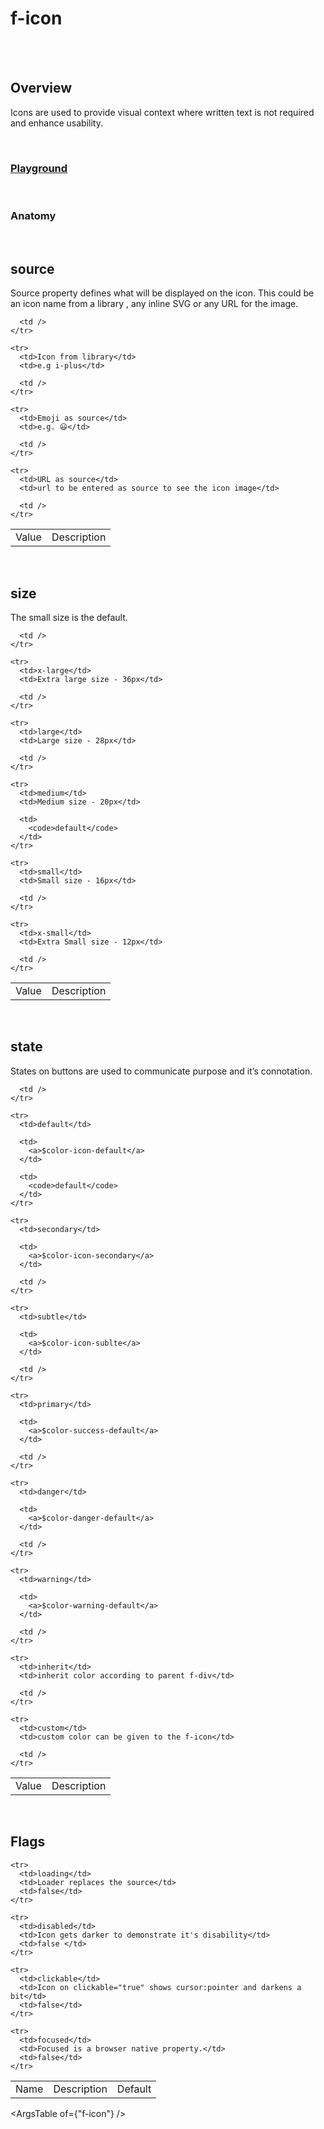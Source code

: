 
<Meta of={FIconStories} />

# f-icon

<br />

<br />

## Overview

<f-divider />

Icons are used to provide visual context where written text is not required and enhance usability.

<br />

### [Playground](/story/components-f-icon--playground)

<Canvas>
	<Story of={FIconStories.Playground} />
</Canvas>

<br />

### Anatomy

<f-divider />

<Story of={FIconStories.Anatomy} />

<br />

## source

<f-divider />

Source property defines what will be displayed on the icon. This could be an icon name from a
library , any inline SVG or any URL for the image.

<Canvas>
	<Story of={FIconStories.Source} />
</Canvas>

<table className="custom-table">
  <tbody>
    <tr>
      <td>Value</td>
      <td>Description</td>

      <td />
    </tr>

    <tr>
      <td>Icon from library</td>
      <td>e.g i-plus</td>

      <td />
    </tr>

    <tr>
      <td>Emoji as source</td>
      <td>e.g. 😃</td>

      <td />
    </tr>

    <tr>
      <td>URL as source</td>
      <td>url to be entered as source to see the icon image</td>

      <td />
    </tr>

  </tbody>
</table>

<br />

## size

<f-divider />

The small size is the default.

<Canvas>
	<Story of={FIconStories.Size} />
</Canvas>

<table className="custom-table">
  <tbody>
    <tr>
      <td>Value</td>
      <td>Description</td>

      <td />
    </tr>

    <tr>
      <td>x-large</td>
      <td>Extra large size - 36px</td>

      <td />
    </tr>

    <tr>
      <td>large</td>
      <td>Large size - 28px</td>

      <td />
    </tr>

    <tr>
      <td>medium</td>
      <td>Medium size - 20px</td>

      <td>
        <code>default</code>
      </td>
    </tr>

    <tr>
      <td>small</td>
      <td>Small size - 16px</td>

      <td />
    </tr>

    <tr>
      <td>x-small</td>
      <td>Extra Small size - 12px</td>

      <td />
    </tr>

  </tbody>
</table>

<br />

## state

<f-divider />

States on buttons are used to communicate purpose and it’s connotation.

<Canvas>
	<Story of={FIconStories.State} />
</Canvas>

<table className="custom-table">
  <tbody>
    <tr>
      <td>Value</td>
      <td>Description</td>

      <td />
    </tr>

    <tr>
      <td>default</td>

      <td>
        <a>$color-icon-default</a>
      </td>

      <td>
        <code>default</code>
      </td>
    </tr>

    <tr>
      <td>secondary</td>

      <td>
        <a>$color-icon-secondary</a>
      </td>

      <td />
    </tr>

    <tr>
      <td>subtle</td>

      <td>
        <a>$color-icon-sublte</a>
      </td>

      <td />
    </tr>

    <tr>
      <td>primary</td>

      <td>
        <a>$color-success-default</a>
      </td>

      <td />
    </tr>

    <tr>
      <td>danger</td>

      <td>
        <a>$color-danger-default</a>
      </td>

      <td />
    </tr>

    <tr>
      <td>warning</td>

      <td>
        <a>$color-warning-default</a>
      </td>

      <td />
    </tr>

    <tr>
      <td>inherit</td>
      <td>inherit color according to parent f-div</td>

      <td />
    </tr>

    <tr>
      <td>custom</td>
      <td>custom color can be given to the f-icon</td>

      <td />
    </tr>

  </tbody>
</table>

<br />

## Flags

<f-divider />

<Canvas>
	<Story of={FIconStories.Flags} />
</Canvas>

<table className="custom-table">
  <tbody>
    <tr>
      <td>Name</td>
      <td>Description</td>
      <td>Default</td>
    </tr>

    <tr>
      <td>loading</td>
      <td>Loader replaces the source</td>
      <td>false</td>
    </tr>

    <tr>
      <td>disabled</td>
      <td>Icon gets darker to demonstrate it's disability</td>
      <td>false </td>
    </tr>

    <tr>
      <td>clickable</td>
      <td>Icon on clickable="true" shows cursor:pointer and darkens a bit</td>
      <td>false</td>
    </tr>

    <tr>
      <td>focused</td>
      <td>Focused is a browser native property.</td>
      <td>false</td>
    </tr>

  </tbody>
</table>

<ArgsTable of={"f-icon"} />
